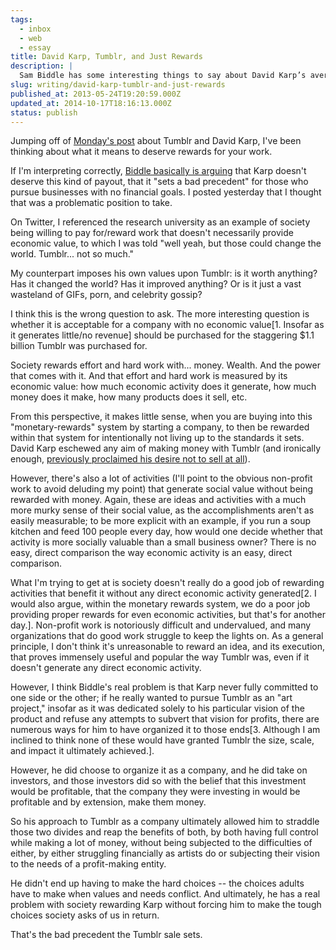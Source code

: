 ```yaml
---
tags:
  - inbox
  - web
  - essay
title: David Karp, Tumblr, and Just Rewards
description: |
  Sam Biddle has some interesting things to say about David Karp’s aversion to making boatloads of money while making a boatload of money: you can’t have it both ways.
slug: writing/david-karp-tumblr-and-just-rewards
published_at: 2013-05-24T19:20:59.000Z
updated_at: 2014-10-17T18:16:13.000Z
status: publish
---
```

Jumping off of [Monday's post](https://jamesdigioia.com/tumblr-and-yahoo-everyones-rich-and-everyone-loses/ "Is Getting Rich Off Ideas a Bad Thing?") about Tumblr and David Karp, I've been thinking about what it means to deserve rewards for your work.

If I'm interpreting correctly, [Biddle basically is arguing](http://valleywag.gawker.com/tumblr-and-yahoo-everyones-rich-and-everyone-loses-508883301 "Tumblr and Yahoo: Everyone's Rich and Everyone Loses") that Karp doesn't deserve this kind of payout, that it "sets a bad precedent" for those who pursue businesses with no financial goals. I posted yesterday that I thought that was a problematic position to take.

On Twitter, I referenced the research university as an example of society being willing to pay for/reward work that doesn't necessarily provide economic value, to which I was told "well yeah, but those could change the world. Tumblr... not so much."

My counterpart imposes his own values upon Tumblr: is it worth anything? Has it changed the world? Has it improved anything? Or is it just a vast wasteland of GIFs, porn, and celebrity gossip?

I think this is the wrong question to ask. The more interesting question is whether it is acceptable for a company with no economic value\[1. Insofar as it generates little/no revenue] should be purchased for the staggering \$1.1 billion Tumblr was purchased for.

Society rewards effort and hard work with... money. Wealth. And the power that comes with it. And that effort and hard work is measured by its economic value: how much economic activity does it generate, how much money does it make, how many products does it sell, etc.

From this perspective, it makes little sense, when you are buying into this "monetary-rewards" system by starting a company, to then be rewarded within that system for intentionally not living up to the standards it sets. David Karp eschewed any aim of making money with Tumblr (and ironically enough, [previously proclaimed his desire not to sell at all](http://www.mediabistro.com/So-What-Do-You-Do-David-Karp-Founder-of-Tumblr-a10281.html "So What Do You Do, David Karp, Founder of Tumblr?")).

However, there's also a lot of activities (I'll point to the obvious non-profit work to avoid deluding my point) that generate social value without being rewarded with money. Again, these are ideas and activities with a much more murky sense of their social value, as the accomplishments aren't as easily measurable; to be more explicit with an example, if you run a soup kitchen and feed 100 people every day, how would one decide whether that activity is more socially valuable than a small business owner? There is no easy, direct comparison the way economic activity is an easy, direct comparison.

What I'm trying to get at is society doesn't really do a good job of rewarding activities that benefit it without any direct economic activity generated\[2. I would also argue, within the monetary rewards system, we do a poor job providing proper rewards for even economic activities, but that's for another day.]. Non-profit work is notoriously difficult and undervalued, and many organizations that do good work struggle to keep the lights on. As a general principle, I don't think it's unreasonable to reward an idea, and its execution, that proves immensely useful and popular the way Tumblr was, even if it doesn't generate any direct economic activity.

However, I think Biddle's real problem is that Karp never fully committed to one side or the other; if he really wanted to pursue Tumblr as an "art project," insofar as it was dedicated solely to his particular vision of the product and refuse any attempts to subvert that vision for profits, there are numerous ways for him to have organized it to those ends\[3. Although I am inclined to think none of these would have granted Tumblr the size, scale, and impact it ultimately achieved.].

However, he did choose to organize it as a company, and he did take on investors, and those investors did so with the belief that this investment would be profitable, that the company they were investing in would be profitable and by extension, make them money.

So his approach to Tumblr as a company ultimately allowed him to straddle those two divides and reap the benefits of both, by both having full control while making a lot of money, without being subjected to the difficulties of either, by either struggling financially as artists do or subjecting their vision to the needs of a profit-making entity.

He didn't end up having to make the hard choices -- the choices adults have to make when values and needs conflict. And ultimately, he has a real problem with society rewarding Karp without forcing him to make the tough choices society asks of us in return.

That's the bad precedent the Tumblr sale sets.
